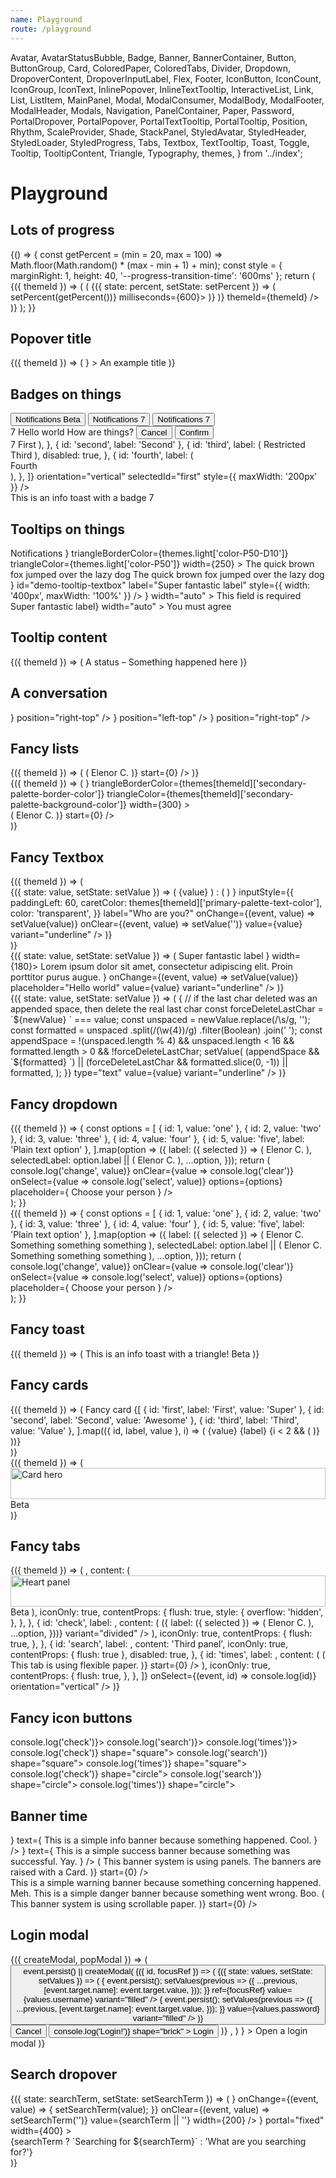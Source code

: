 ```yaml
---
name: Playground
route: /playground
---
```


  Avatar,
  AvatarStatusBubble,
  Badge,
  Banner,
  BannerContainer,
  Button,
  ButtonGroup,
  Card,
  ColoredPaper,
  ColoredTabs,
  Divider,
  Dropdown,
  DropoverContent,
  DropoverInputLabel,
  Flex,
  Footer,
  IconButton,
  IconCount,
  IconGroup,
  IconText,
  InlinePopover,
  InlineTextTooltip,
  InteractiveList,
  Link,
  List,
  ListItem,
  MainPanel,
  Modal,
  ModalConsumer,
  ModalBody,
  ModalFooter,
  ModalHeader,
  Modals,
  Navigation,
  PanelContainer,
  Paper,
  Password,
  PortalDropover,
  PortalPopover,
  PortalTextTooltip,
  PortalTooltip,
  Position,
  Rhythm,
  ScaleProvider,
  Shade,
  StackPanel,
  StyledAvatar,
  StyledHeader,
  StyledLoader,
  StyledProgress,
  Tabs,
  Textbox,
  TextTooltip,
  Toast,
  Toggle,
  Tooltip,
  TooltipContent,
  Triangle,
  Typography,
  themes,
} from '../index';

# Playground

## Lots of progress

<Playground>
  {() => {
    const getPercent = (min = 20, max = 100) => Math.floor(Math.random() * (max - min + 1) + min);
    const style = { marginRight: 1, height: 40, '--progress-transition-time': '600ms' };
    return (
      <ThemeWrapper withThemeId>
        {({ themeId }) => (
          <Flex direction="row" justifyContent="flex-start">
            <ColorLooper
              exclude={['color-P00']}
              render={({ id }) => (
                <StateWrapper key={id}>
                  {({ state: percent, setState: setPercent }) => (
                    <TimeoutWrapper infinite callback={() => setPercent(getPercent())} milliseconds={600}>
                      <StyledProgress
                        floating
                        orientation="vertical"
                        percent={percent}
                        segmentColor={themes[themeId][`color-${id}-L10`]}
                        size="large"
                        style={style}
                      />
                    </TimeoutWrapper>
                  )}
                </StateWrapper>
              )}
              themeId={themeId}
            />
          </Flex>
        )}
      </ThemeWrapper>
    );
  }}
</Playground>

## Popover title

<Playground>
  <ThemeWrapper withThemeId>
    {({ themeId }) => (
      <Rhythm mx={8} my={6}>
        <InlinePopover
          hoverable
          closeDelay={0}
          offset={{ vertical: 10 }}
          position="top-center"
          toggler={<PhorkIcon scale="xlarge" title="" />}
        >
          <Card full raised>
            <Rhythm px={3} py={1}>
              <Paper bordered color="primary">
                <Typography as="div" size="small" variants={['no-wrap']}>
                  An example title
                </Typography>
              </Paper>
            </Rhythm>
          </Card>
        </InlinePopover>
      </Rhythm>
    )}
  </ThemeWrapper>
</Playground>

## Badges on things

<Playground>
  <ThemeWrapper>
    <Rhythm m={2}>
      <Button color="primary">
        <Flex inflexible alignItems="center" direction="row" justifyContent="center" wrap={false}>
          Notifications
          <Rhythm ml={2}>
            <Badge contrast shape="label">
              Beta
            </Badge>
          </Rhythm>
        </Flex>
      </Button>
      <Button color="primary">
        <Flex inflexible alignItems="center" direction="row" justifyContent="center" wrap={false}>
          Notifications
          <Badge color="warning" position="top-right" shape="count">
            7
          </Badge>
        </Flex>
      </Button>
      <Button color="warning" weight="outlined">
        <Flex inflexible alignItems="center" direction="row" justifyContent="center" wrap={false}>
          Notifications
          <Badge color="warning" position="top-right" shape="count">
            7
          </Badge>
        </Flex>
      </Button>
    </Rhythm>
  </ThemeWrapper>
</Playground>

<div style="height: 50px" />

<Playground>
  <ThemeWrapper>
    <div style={{ width: '300px', height: '200px', maxWidth: '100%' }}>
      <Card full hoverable raised style={{ overflow: 'visible' }}>
        <Badge color="primary" position="top-right" shape="count">
          7
        </Badge>
        <Paper flexible color="primary">
          <Rhythm grouped p={6}>
            <Typography as="div" size="3xlarge" variants={['line-height-comfy']} weight="light">
              Hello world
            </Typography>
            <Typography as="div" size="medium" variants={['line-height-comfy']}>
              How are things?
            </Typography>
          </Rhythm>
        </Paper>
        <Paper color="accent" style={{ alignItems: 'flex-end', justifyContent: 'center' }}>
          <Rhythm m={2}>
            <ButtonGroup align="right" spacing="cozy">
              <Button contrast key="cancel" weight="ghost">
                Cancel
              </Button>
              <Button contrast key="confirm" weight="outlined">
                Confirm
              </Button>
            </ButtonGroup>
          </Rhythm>
        </Paper>
      </Card>
    </div>
  </ThemeWrapper>
</Playground>

<div style="height: 50px" />

<Playground>
  <ThemeWrapper>
    <Navigation
      animated
      items={[
        {
          id: 'first',
          label: (
            <Flex inflexible alignItems="center" direction="row" justifyContent="center" wrap={false}>
              <Badge color="warning" position="top-right" shape="count">
                7
              </Badge>
              First
            </Flex>
          ),
        },
        { id: 'second', label: 'Second' },
        {
          id: 'third',
          label: (
            <Flex inflexible alignItems="center" direction="row" justifyContent="center" wrap={false}>
              <Position location="right-center" variant="inside">
                <Rhythm ml={4}>
                  <Badge color="primary" shape="label">
                    Restricted
                  </Badge>
                </Rhythm>
              </Position>
              Third
            </Flex>
          ),
          disabled: true,
        },
        {
          id: 'fourth',
          label: (
            <div style={{ position: 'relative' }}>
              <Position location="right-center" variant="outside">
                <Rhythm ml={3}>
                  <Badge pulsing color="primary" shape="marker" />
                </Rhythm>
              </Position>
              Fourth
            </div>
          ),
        },
      ]}
      orientation="vertical"
      selectedId="first"
      style={{ maxWidth: '200px' }}
    />
  </ThemeWrapper>
</Playground>

<div style="height: 50px" />

<Playground>
  <ThemeWrapper>
    <Toast id="demo-info-toast" level="info" style={{ maxWidth: '100%' }} title="Hello world">
      This is an info toast with a badge
      <Badge color="warning" position="top-right" shape="count">
        7
      </Badge>
    </Toast>
  </ThemeWrapper>
</Playground>

## Tooltips on things

<Playground>
  <ThemeWrapper>
    <PortalTooltip
      hoverable={false}
      position="top-center"
      toggler={
        <Button color="primary" weight="outlined">
          Notifications
        </Button>
      }
      triangleBorderColor={themes.light['color-P50-D10']}
      triangleColor={themes.light['color-P50']}
      width={250}
    >
      <ColoredPaper bordered colorId="P50" container="popover" style={{ borderRadius: '2px' }}>
        <Typography as="div" size="small" variants="line-height-comfy">
          The quick brown fox jumped over the lazy dog The quick brown fox jumped over the lazy dog
        </Typography>
      </ColoredPaper>
    </PortalTooltip>
  </ThemeWrapper>
</Playground>

<div style="height: 50px" />

<Playground>
  <ThemeWrapper>
    <PortalTextTooltip
      hoverable={false}
      position="right-center"
      style={{ maxWidth: '100%' }}
      toggler={
        <Textbox
          clearable
          transitional
          iconBefore={<SearchIcon />}
          id="demo-tooltip-textbox"
          label="Super fantastic label"
          style={{ width: '400px', maxWidth: '100%' }}
        />
      }
      width="auto"
    >
      <Typography variants="no-wrap">This field is required</Typography>
    </PortalTextTooltip>
  </ThemeWrapper>
</Playground>

<div style="height: 50px" />

<Playground>
  <ThemeWrapper>
    <PortalTextTooltip
      withoutTogglerFocusStyle
      position="left-center"
      toggler={<Toggle id="demo-tooltip-toggle">Super fantastic label</Toggle>}
      width="auto"
    >
      <Typography variants="no-wrap">You must agree</Typography>
    </PortalTextTooltip>
  </ThemeWrapper>
</Playground>

## Tooltip content

<Playground>
  <ThemeWrapper withThemeId>
    {({ themeId }) => (
      <Flex alignItems="center" direction="row">
        <Shade color="success" style={{ borderRadius: 4, width: 60, height: 60 }}>
          <Flex full alignItems="center" justifyContent="center">
            <PhorkIcon scale="2xlarge" />
          </Flex>
        </Shade>
        <Rhythm ml={6}>
          <TooltipContent
            position="right-center"
            style={{ width: 300 }}
            triangleBorderColor={themes[themeId]['primary-palette-border-color']}
            triangleColor={themes[themeId]['secondary-palette-background-color']}
            triangleSize={8}
          >
            <Rhythm px={4} py={5}>
              <Paper bordered color="secondary" style={{ borderRadius: 4 }}>
                <Flex alignItems="center" direction="row">
                  <Rhythm mr={2}>
                    <Badge color="success" shape="marker" />
                  </Rhythm>
                  <Flex flexible wrap>
                    <Typography size="medium">
                      <Typography variants="space-after" weight="bold">
                        A status
                      </Typography>
                      &ndash; Something happened here
                    </Typography>
                  </Flex>
                  <Typography volume="quietest">
                    <CheckIcon scale="medium" />
                  </Typography>
                </Flex>
              </Paper>
            </Rhythm>
          </TooltipContent>
        </Rhythm>
      </Flex>
    )}
  </ThemeWrapper>
</Playground>

## A conversation

<Playground>
  <Flex direction="column" style={{ maxWidth: 300 }}>
    <Rhythm grouped my={2}>
      <AvatarStatusBubble
        color="neutral"
        header="Knock knock"
        icon={<Avatar imgSrc="/public/images/avatar.jpg" initials="EC" size="large" />}
        position="right-top"
      />
    </Rhythm>
    <Rhythm grouped my={2}>
      <AvatarStatusBubble
        color="neutral"
        header="Who's there?"
        icon={<Avatar initials="EC" size="large" />}
        position="left-top"
      />
    </Rhythm>
    <Rhythm grouped my={2}>
      <AvatarStatusBubble
        color="neutral"
        header="Land shark 🦈"
        icon={<Avatar imgSrc="/public/images/avatar.jpg" initials="EC" size="large" />}
        position="right-top"
      />
    </Rhythm>
  </Flex>
</Playground>

## Fancy lists

<Playground>
  <ThemeWrapper withThemeId>
    {({ themeId }) => (
      <List as="div" style={{ width: '300px', maxWidth: '100%' }} variant="shadowed">
        <Looper
          end={5}
          render={i => (
            <ListItem
              disabled={i === 4}
              key={i}
              style={{ '--list-item-text-color': themes[themeId]['primary-palette-text-color'] }}
            >
              <Flex alignItems="center" direction="row" justifyContent="flex-start">
                <Avatar
                  imgSrc="/public/images/avatar.jpg"
                  initials="EC"
                  style={{ border: `1px solid ${themes[themeId]['secondary-palette-border-color']}` }}
                />
                <Rhythm mx={4}>
                  <Flex flexible>
                    <Typography weight="bold">Elenor C.</Typography>
                  </Flex>
                </Rhythm>
                <Typography color="accent" variants="line-height-smash">
                  <CheckIcon scale="medium" />
                </Typography>
              </Flex>
            </ListItem>
          )}
          start={0}
        />
      </List>
    )}
  </ThemeWrapper>
</Playground>

<div style="height: 50px" />

<Playground>
  <ThemeWrapper withThemeId style={{ paddingTop: 100, paddingBottom: 100 }}>
    {({ themeId }) => (
      <PortalTooltip
        initialVisible
        permanent
        height={200}
        position="right-center"
        toggler={<Avatar imgSrc="/public/images/avatar.jpg" initials="EC" />}
        triangleBorderColor={themes[themeId]['secondary-palette-border-color']}
        triangleColor={themes[themeId]['secondary-palette-background-color']}
        width={300}
      >
        <div
          className={cx(
            scrollbar['scrollbar--small'],
            scrollbar['scrollbar--primary'],
            scrollbar[`scrollbar--${themeId}`],
          )}
          style={{
            height: '200px',
            width: '300px',
            overflowY: 'auto',
            margin: '1px',
            boxShadow: themes[themeId]['box-shadow-10'],
          }}
        >
          <List as="div" variant="bordered">
            <Looper
              end={5}
              render={i => (
                <ListItem
                  disabled={i === 4}
                  key={i}
                  style={{ '--list-item-text-color': themes[themeId]['primary-palette-text-color'] }}
                >
                  <Flex alignItems="center" direction="row" justifyContent="flex-start">
                    <Avatar
                      imgSrc="/public/images/avatar.jpg"
                      initials="EC"
                      style={{ border: `1px solid ${themes[themeId]['secondary-palette-border-color']}` }}
                    />
                    <Rhythm mx={4}>
                      <Flex flexible>
                        <Typography weight="bold">Elenor C.</Typography>
                      </Flex>
                    </Rhythm>
                    <Typography color="accent" variants="line-height-smash">
                      <CheckIcon scale="medium" />
                    </Typography>
                  </Flex>
                </ListItem>
              )}
              start={0}
            />
          </List>
        </div>
      </PortalTooltip>
    )}
  </ThemeWrapper>
</Playground>

## Fancy Textbox

<Playground>
  <ThemeWrapper withThemeId>
    {({ themeId }) => (
      <div style={{ width: '300px', maxWidth: '100%' }}>
        <StateWrapper>
          {({ state: value, setState: setValue }) => (
            <Textbox
              alwaysShowFormatting
              alwaysUseFormatting
              clearable
              transitional
              formattedValue={
                value ? (
                  <Rhythm px={4}>
                    <Flex flexible alignItems="center" direction="row" justifyContent="flex-start">
                      <Avatar color="primary" initials={value[0].toUpperCase()} size="small" />
                      <Rhythm mx={4}>{value}</Rhythm>
                    </Flex>
                  </Rhythm>
                ) : (
                  <Rhythm px={4}>
                    <Flex flexible alignItems="center" direction="row" justifyContent="flex-start">
                      <Avatar color="neutral" initials=" " size="small" style={{ opacity: 0.2 }} />
                    </Flex>
                  </Rhythm>
                )
              }
              inputStyle={{
                paddingLeft: 60,
                caretColor: themes[themeId]['primary-palette-text-color'],
                color: 'transparent',
              }}
              label="Who are you?"
              onChange={(event, value) => setValue(value)}
              onClear={(event, value) => setValue('')}
              value={value}
              variant="underline"
            />
          )}
        </StateWrapper>
      </div>
    )}
  </ThemeWrapper>
</Playground>

<div style={{ height: '50px' }} />

<Playground>
  <ThemeWrapper>
    <div style={{ width: '300px', maxWidth: '100%' }}>
      <StateWrapper>
        {({ state: value, setState: setValue }) => (
          <Textbox
            label={
              <Flex alignItems="center" direction="row">
                <Rhythm mr={2}>
                  <Typography variants="xsmall-caps">Super fantastic label</Typography>
                </Rhythm>
                <InlineTextTooltip hoverable position="top-center" toggler={<HelpIcon size={10} />} width={180}>
                  Lorem ipsum dolor sit amet, consectetur adipiscing elit. Proin porttitor purus augue.
                </InlineTextTooltip>
              </Flex>
            }
            onChange={(event, value) => setValue(value)}
            placeholder="Hello world"
            value={value}
            variant="underline"
          />
        )}
      </StateWrapper>
    </div>
  </ThemeWrapper>
</Playground>

<div style={{ height: '50px' }} />

<Playground>
  <ThemeWrapper>
    <div style={{ width: '300px', maxWidth: '100%' }}>
      <StateWrapper>
        {({ state: value, setState: setValue }) => (
          <Textbox
            transitional
            inputMode="numeric"
            label="Credit card number"
            maxLength={19}
            onChange={(event, newValue) => {
              // if the last char deleted was an appended space, then delete the real last char
              const forceDeleteLastChar = `${newValue} ` === value;
              const unspaced = newValue.replace(/\s/g, '');
              const formatted = unspaced
                .split(/(\w{4})/g)
                .filter(Boolean)
                .join(' ');
              const appendSpace =
                !(unspaced.length % 4) && unspaced.length < 16 && formatted.length > 0 && !forceDeleteLastChar;
              setValue(
                (appendSpace && `${formatted} `) || (forceDeleteLastChar && formatted.slice(0, -1)) || formatted,
              );
            }}
            type="text"
            value={value}
            variant="underline"
          />
        )}
      </StateWrapper>
    </div>
  </ThemeWrapper>
</Playground>

## Fancy dropdown

<Playground>
  <ThemeWrapper withThemeId>
    {({ themeId }) => {
      const options = [
        { id: 1, value: 'one' },
        { id: 2, value: 'two' },
        { id: 3, value: 'three' },
        { id: 4, value: 'four' },
        { id: 5, value: 'five', label: 'Plain text option' },
      ].map(option => ({
        label: ({ selected }) => (
          <Flex flexible alignItems="center" direction="row" justifyContent="flex-start">
            <Avatar
              imgSrc="/public/images/avatar.jpg"
              initials="EC"
              style={{ border: `1px solid ${themes[themeId]['secondary-palette-border-color']}` }}
            />
            <Rhythm mx={4}>
              <Flex flexible>
                <Typography weight="bold">Elenor C.</Typography>
              </Flex>
            </Rhythm>
            <Typography color={selected ? 'contrast' : 'accent'} variants="line-height-smash">
              <CheckIcon scale="medium" />
            </Typography>
          </Flex>
        ),
        selectedLabel: option.label || (
          <Rhythm px={4}>
            <Flex flexible alignItems="center" direction="row" justifyContent="flex-start">
              <Avatar
                imgSrc="/public/images/avatar.jpg"
                initials="EC"
                style={{ border: `1px solid ${themes[themeId]['secondary-palette-border-color']}` }}
              />
              <Rhythm mx={4}>
                <Flex flexible>
                  <Typography weight="bold">Elenor C.</Typography>
                </Flex>
              </Rhythm>
            </Flex>
          </Rhythm>
        ),
        ...option,
      }));
      return (
        <div style={{ width: '400px', maxWidth: '100%', height: '224px' }}>
          <Dropdown
            transitional
            arrowIconSize={12}
            initialSelected={[options[0]]}
            label="Super awesome dropdown"
            layout="raised"
            listSize="medium"
            listVariant="divided"
            onChange={value => console.log('change', value)}
            onClear={value => console.log('clear')}
            onSelect={value => console.log('select', value)}
            options={options}
            placeholder={
              <Rhythm px={4}>
                <Flex flexible alignItems="center" direction="row" justifyContent="flex-start">
                  <StyledAvatar backgroundColor={themes[themeId]['secondary-palette-quietest-color']} initials=" " />
                  <Rhythm mx={4}>
                    <Flex flexible>Choose your person</Flex>
                  </Rhythm>
                </Flex>
              </Rhythm>
            }
          />
        </div>
      );
    }}
  </ThemeWrapper>
</Playground>

<div style={{ height: '50px' }} />

<Playground>
  <ThemeWrapper withThemeId>
    {({ themeId }) => {
      const options = [
        { id: 1, value: 'one' },
        { id: 2, value: 'two' },
        { id: 3, value: 'three' },
        { id: 4, value: 'four' },
        { id: 5, value: 'five', label: 'Plain text option' },
      ].map(option => ({
        label: ({ selected }) => (
          <Flex flexible alignItems="center" direction="row" justifyContent="flex-start">
            <Avatar
              imgSrc="/public/images/avatar.jpg"
              initials="EC"
              size="xlarge"
              style={{ border: `1px solid ${themes[themeId]['secondary-palette-border-color']}` }}
            />
            <Rhythm ml={4}>
              <Flex flexible direction="column" justifyContent="center">
                <Typography weight="bold">Elenor C.</Typography>
                <Typography size="small" variants={['line-height-comfy']} volume="quiet">
                  Something something something
                </Typography>
              </Flex>
            </Rhythm>
            <Typography color={selected ? 'contrast' : 'accent'} variants="line-height-smash">
              <CheckIcon scale="medium" />
            </Typography>
          </Flex>
        ),
        selectedLabel: option.label || (
          <Rhythm pl={1} pr={4}>
            <Flex flexible alignItems="center" direction="row" justifyContent="flex-start">
              <Avatar
                imgSrc="/public/images/avatar.jpg"
                initials="EC"
                size="xlarge"
                style={{ border: `1px solid ${themes[themeId]['secondary-palette-border-color']}` }}
              />
              <Rhythm ml={4}>
                <Flex flexible direction="column" justifyContent="center">
                  <Typography weight="bold">Elenor C.</Typography>
                  <Typography size="small" variants={['line-height-comfy']} volume="quiet">
                    Something something something
                  </Typography>
                </Flex>
              </Rhythm>
            </Flex>
          </Rhythm>
        ),
        ...option,
      }));
      return (
        <div style={{ width: '300px', maxWidth: '100%', height: '224px' }}>
          <Dropdown
            arrowIconSize={12}
            initialSelected={[options[0]]}
            inputVariant="outline"
            layout="raised"
            listSize="medium"
            listVariant="divided"
            onChange={value => console.log('change', value)}
            onClear={value => console.log('clear')}
            onSelect={value => console.log('select', value)}
            options={options}
            placeholder={
              <Rhythm pl={1} pr={4}>
                <Flex flexible alignItems="center" direction="row" justifyContent="flex-start">
                  <StyledAvatar
                    backgroundColor={themes[themeId]['secondary-palette-quietest-color']}
                    initials=" "
                    size="xlarge"
                  />
                  <Rhythm ml={4}>
                    <Flex flexible>Choose your person</Flex>
                  </Rhythm>
                </Flex>
              </Rhythm>
            }
          />
        </div>
      );
    }}
  </ThemeWrapper>
</Playground>

## Fancy toast

<Playground>
  <ThemeWrapper withThemeId>
    {({ themeId }) => (
      <Toast immediate id="demo-triangle-toast" level="info" title="Hello world">
        This is an info toast with a triangle!
        <Position location="top-right" variant="inside">
          <Triangle
            color={`var(--phork-accent-color, ${themes[themeId]['color-accent']})`}
            position="top-right"
            size={18}
          >
            <Typography
              as="div"
              color="contrast"
              size="2xsmall"
              style={{ position: 'absolute', top: 0, left: 0, transform: 'rotate(45deg) translate(50%, -20%)' }}
              variants={['uppercase', 'letter-spacing-comfy']}
              weight="bold"
            >
              Beta
            </Typography>
          </Triangle>
        </Position>
      </Toast>
    )}
  </ThemeWrapper>
</Playground>

## Fancy cards

<Playground>
  <ThemeWrapper withThemeId>
    {({ themeId }) => (
      <Rhythm grouped m={2} style={{ width: '300px' }}>
        <Card full raised>
          <StyledHeader backgroundColor="#393945" height={50} textColor="#fff">
            <Rhythm px={5}>Fancy card</Rhythm>
          </StyledHeader>
          <Paper color="secondary">
            <Rhythm my={12}>
              <Flex full alignItems="center" direction="row" justifyContent="center">
                <Typography volume="quietest">
                  <MoonIcon size={48} />
                </Typography>
              </Flex>
            </Rhythm>
          </Paper>
          <Divider volume="quieter" />
          <Rhythm px={5} py={4}>
            <Paper color="primary">
              <Flex direction="row" justifyContent="space-between">
                {[
                  { id: 'first', label: 'First', value: 'Super' },
                  { id: 'second', label: 'Second', value: 'Awesome' },
                  { id: 'third', label: 'Third', value: 'Value' },
                ].map(({ id, label, value }, i) => (
                  <React.Fragment key={id}>
                    <Flex flexible direction="column" justifyContent="center">
                      <Typography
                        color="secondary"
                        size="xsmall"
                        variants={['line-height-comfy', 'no-wrap']}
                        weight="bold"
                      >
                        {value}
                      </Typography>
                      <Typography variants={['xsmall-caps']} volume="quiet">
                        {label}
                      </Typography>
                    </Flex>
                    {i < 2 && (
                      <Rhythm mr={4}>
                        <Divider orientation="vertical" style={{ height: '24px' }} volume="quieter" />
                      </Rhythm>
                    )}
                  </React.Fragment>
                ))}
              </Flex>
            </Paper>
          </Rhythm>
          <Footer bordered volume="quiet">
            <Rhythm px={5}>
              <Flex full alignItems="center" direction="row" justifyContent="space-between" style={{ height: '48px' }}>
                <IconCount count={13} icon={CheckIcon} label="Example" />
                <IconCount count={24} icon={TimesIcon} iconSize={10} label="Example" />
                <IconCount count={9} icon={HeartIcon} iconSize={15} label="Example" />
                <IconCount icon={SearchIcon} iconSize={13} label="Example" />
              </Flex>
            </Rhythm>
          </Footer>
        </Card>
      </Rhythm>
    )}
  </ThemeWrapper>
</Playground>

<div style={{ height: '50px' }} />

<Playground>
  <ThemeWrapper withThemeId>
    {({ themeId }) => (
      <Rhythm grouped m={2} style={{ width: '200px', maxWidth: '100%' }}>
        <Card full hoverable magnify raised>
          <div style={{ position: 'relative' }}>
            <img
              alt="Card hero"
              src="/public/images/avatar.jpg"
              style={{
                opacity: 0.3,
                filter: 'blur(3px) grayscale(1)',
                transform: 'scale(1.1)',
              }}
              width="100%"
            />
            <Position location="top-right" variant="inside">
              <Triangle
                color={`var(--phork-accent-color, ${themes[themeId]['color-accent']})`}
                position="top-right"
                size={18}
              >
                <Typography
                  as="div"
                  color="contrast"
                  size="2xsmall"
                  style={{ position: 'absolute', top: 0, left: 0, transform: 'rotate(45deg) translate(50%, -20%)' }}
                  variants={['uppercase', 'letter-spacing-comfy']}
                  weight="bold"
                >
                  Beta
                </Typography>
              </Triangle>
            </Position>
            <StyledLoader color="#fff" position="absolute" size={90} style={{ opacity: 0.9 }} />
          </div>
          <Paper color="primary">
            <Rhythm p={3}>
              <List
                inactive
                rounded
                items={[
                  { id: 'normal0', label: 'Normal' },
                  { id: 'selected', label: 'Selected', selected: true },
                  { id: 'normal1', label: 'Normal' },
                  { id: 'normal2', label: 'Normal' },
                ]}
                variant="unboxed"
              />
            </Rhythm>
          </Paper>
        </Card>
      </Rhythm>
    )}
  </ThemeWrapper>
</Playground>

## Fancy tabs

<Playground>
  <ThemeWrapper withThemeId>
    {({ themeId }) => (
      <ScaleProvider scale="small">
        <Card full hoverable raised style={{ maxWidth: '300px' }}>
          <ColoredTabs
            colorId="P50"
            initialSelected={['check']}
            items={[
              {
                id: 'heart',
                label: <HeartIcon style={{ display: 'block' }} />,
                content: (
                  <React.Fragment>
                    <img
                      alt="Heart panel"
                      src="/public/images/avatar.jpg"
                      style={{
                        opacity: 0.1,
                        filter: 'blur(3px) grayscale(1)',
                        transform: 'scale(1.1)',
                      }}
                      width="100%"
                    />
                    <Position location="bottom-right" style={{ zIndex: 10 }} variant="inside">
                      <Triangle color={themes[themeId]['color-accent']} position="bottom-right" size={18}>
                        <Typography
                          as="div"
                          color="contrast"
                          size="2xsmall"
                          style={{
                            position: 'absolute',
                            left: 0,
                            bottom: 0,
                            transform: 'rotate(-45deg) translate(50%, 30%)',
                          }}
                          variants={['uppercase', 'letter-spacing-comfy']}
                          weight="bold"
                        >
                          Beta
                        </Typography>
                      </Triangle>
                    </Position>
                  </React.Fragment>
                ),
                iconOnly: true,
                contentProps: {
                  flush: true,
                  style: {
                    overflow: 'hidden',
                  },
                },
              },
              {
                id: 'check',
                label: <CheckIcon style={{ display: 'block' }} />,
                content: (
                  <InteractiveList
                    selectOnFocus
                    initialSelected={[4]}
                    items={[{ id: 1 }, { id: 2 }, { id: 3 }, { id: 4 }, { id: 5 }].map(option => ({
                      label: ({ selected }) => (
                        <Flex flexible alignItems="center" direction="row" justifyContent="flex-start">
                          <Avatar
                            imgSrc="/public/images/avatar.jpg"
                            initials="EC"
                            style={{ border: `1px solid ${themes[themeId]['secondary-palette-border-color']}` }}
                          />
                          <Rhythm mx={4}>
                            <Flex flexible>
                              <Typography weight="bold">Elenor C.</Typography>
                            </Flex>
                          </Rhythm>
                          <Typography color={selected ? 'contrast' : 'accent'} variants="line-height-smash">
                            <CheckIcon scale="medium" />
                          </Typography>
                        </Flex>
                      ),
                      ...option,
                    }))}
                    variant="divided"
                  />
                ),
                iconOnly: true,
                contentProps: {
                  flush: true,
                },
              },
              {
                id: 'search',
                label: <SearchIcon style={{ display: 'block' }} />,
                content: 'Third panel',
                iconOnly: true,
                contentProps: { flush: true },
                disabled: true,
              },
              {
                id: 'times',
                label: <TimesIcon style={{ display: 'block' }} />,
                content: (
                  <Rhythm px={5} py={2}>
                    <Paper flexible color="secondary">
                      <Looper
                        end={10}
                        render={i => (
                          <Rhythm key={i} my={1}>
                            This tab is using flexible paper.
                          </Rhythm>
                        )}
                        start={0}
                      />
                    </Paper>
                  </Rhythm>
                ),
                iconOnly: true,
                contentProps: {
                  flush: true,
                },
              },
            ]}
            onSelect={(event, id) => console.log(id)}
            orientation="vertical"
          />
        </Card>
      </ScaleProvider>
    )}
  </ThemeWrapper>
</Playground>

## Fancy icon buttons

<Playground>
  <ThemeWrapper>
    <Flex>
      <IconGroup scale="medium">
        <Rhythm m={2}>
          <IconButton color="primary" onClick={() => console.log('check')}>
            <CheckIcon />
          </IconButton>
          <IconButton color="primary" onClick={() => console.log('search')}>
            <SearchIcon />
            <Badge color="warning" position="top-right" shape="point" />
          </IconButton>
          <IconButton color="primary" onClick={() => console.log('times')}>
            <TimesIcon />
          </IconButton>
        </Rhythm>
      </IconGroup>
      <IconGroup scale="medium">
        <Rhythm m={1}>
          <IconButton color="primary" onClick={() => console.log('check')} shape="square">
            <CheckIcon />
          </IconButton>
          <IconButton color="primary" onClick={() => console.log('search')} shape="square">
            <SearchIcon />
            <Badge outlined color="warning" position="top-right" shape="marker" />
          </IconButton>
          <IconButton color="primary" onClick={() => console.log('times')} shape="square">
            <TimesIcon />
          </IconButton>
        </Rhythm>
      </IconGroup>
      <IconGroup scale="medium">
        <Rhythm m={1}>
          <IconButton color="primary" onClick={() => console.log('check')} shape="circle">
            <CheckIcon />
          </IconButton>
          <IconButton color="primary" onClick={() => console.log('search')} shape="circle">
            <SearchIcon />
            <Badge color="warning" position="top-right" shape="point" />
          </IconButton>
          <IconButton color="primary" onClick={() => console.log('times')} shape="circle">
            <TimesIcon />
          </IconButton>
        </Rhythm>
      </IconGroup>
    </Flex>
  </ThemeWrapper>
</Playground>

## Banner time

<Playground>
  <ThemeWrapper style={{ display: 'flex', margin: '-40px', height: 280, maxHeight: 300, overflow: 'hidden' }}>
    <PanelContainer full orientation="horizontal" style={{ borderRadius: 4 }}>
      <StackPanel open position="top">
        <Card raised squared>
          <BannerContainer>
            <Banner immediate level="info">
              <IconText
                icon={<CheckIcon size={18} />}
                text={
                  <Rhythm ml={3} wrapper="span">
                    This is a simple info banner because something happened. Cool.
                  </Rhythm>
                }
              />
            </Banner>
            <Banner immediate level="success">
              <IconText
                icon={<CheckIcon size={18} />}
                text={
                  <Rhythm ml={3} wrapper="span">
                    This is a simple success banner because something was successful. Yay.
                  </Rhythm>
                }
              />
            </Banner>
          </BannerContainer>
        </Card>
      </StackPanel>
      <MainPanel>
        <Paper flexible scrollable color="primary" container="panel">
          <Looper
            end={10}
            render={i => (
              <Typography fullWidth key={i} size="large" variants={['line-height-comfy']}>
                This banner system is using panels. The banners are raised with a Card.
              </Typography>
            )}
            start={0}
          />
        </Paper>
      </MainPanel>
    </PanelContainer>
  </ThemeWrapper>
</Playground>

<div style="height: 50px" />

<Playground>
  <ThemeWrapper
    style={{
      display: 'flex',
      flexDirection: 'column',
      margin: '-40px',
      height: 280,
      maxHeight: 300,
    }}
  >
    <BannerContainer style={{ borderTopLeftRadius: 4, borderTopRightRadius: 4 }}>
      <Banner immediate level="warning" style={{ height: 50 }}>
        This is a simple warning banner because something concerning happened. Meh.
      </Banner>
      <Banner immediate level="danger" style={{ height: 50 }}>
        This is a simple danger banner because something went wrong. Boo.
      </Banner>
    </BannerContainer>
    <Paper
      flexible
      scrollable
      color="primary"
      container="panel"
      style={{ borderBottomLeftRadius: 4, borderBottomRightRadius: 4 }}
    >
      <Looper
        end={10}
        render={i => (
          <Typography fullWidth key={i} size="large" variants={['line-height-comfy']}>
            This banner system is using scrollable paper.
          </Typography>
        )}
        start={0}
      />
    </Paper>
  </ThemeWrapper>
</Playground>

## Login modal

<Playground>
  <ThemeWrapper>
    <Modals>
      <ModalConsumer>
        {({ createModal, popModal }) => (
          <Rhythm m={2}>
            <Button
              color="primary"
              onClick={event =>
                event.persist() ||
                createModal(
                  <Modal focusable id="demo-login-modal" onClose={console.log('closed modal')} size="medium">
                    {({ id, focusRef }) => (
                      <React.Fragment>
                        <ModalHeader modalId={id} title="Login" />
                        <ModalBody scrollable>
                          <Rhythm grouped py={4}>
                            <StateWrapper initialState={{}}>
                              {({ state: values, setState: setValues }) => (
                                <React.Fragment>
                                  <Rhythm mb={2}>
                                    <Textbox
                                      transitional
                                      id="login-username"
                                      label="Username"
                                      name="username"
                                      onChange={event => {
                                        event.persist();
                                        setValues(previous => ({
                                          ...previous,
                                          [event.target.name]: event.target.value,
                                        }));
                                      }}
                                      ref={focusRef}
                                      value={values.username}
                                      variant="filled"
                                    />
                                  </Rhythm>
                                  <Rhythm mb={6} mt={6}>
                                    <Password
                                      transitional
                                      id="login-password"
                                      label="Password"
                                      name="password"
                                      onChange={event => {
                                        event.persist();
                                        setValues(previous => ({
                                          ...previous,
                                          [event.target.name]: event.target.value,
                                        }));
                                      }}
                                      value={values.password}
                                      variant="filled"
                                    />
                                  </Rhythm>
                                </React.Fragment>
                              )}
                            </StateWrapper>
                          </Rhythm>
                        </ModalBody>
                        <ModalFooter bordered>
                          <Flex justifyContent="flex-end">
                            <ButtonGroup spacing="cozy">
                              <Button color="neutral" key="cancel" onClick={popModal} shape="brick" weight="ghost">
                                Cancel
                              </Button>
                              <Button
                                color="primary"
                                key="login"
                                key="submit"
                                onClick={() => console.log('Login!')}
                                shape="brick"
                              >
                                Login
                              </Button>
                            </ButtonGroup>
                          </Flex>
                        </ModalFooter>
                      </React.Fragment>
                    )}
                  </Modal>,
                )
              }
            >
              Open a login modal
            </Button>
          </Rhythm>
        )}
      </ModalConsumer>
    </Modals>
  </ThemeWrapper>
</Playground>

## Search dropover

<Playground>
  <ThemeWrapper>
    <StateWrapper>
      {({ state: searchTerm, setState: setSearchTerm }) => (
        <Rhythm grouped mb={12} p={4}>
          <PortalDropover
            passiveLabel
            label={
              <DropoverInputLabel>
                <Textbox
                  clearable
                  aria-label="Search"
                  iconBefore={<SearchIcon size={14} />}
                  onChange={(event, value) => {
                    setSearchTerm(value);
                  }}
                  onClear={(event, value) => setSearchTerm('')}
                  value={searchTerm || ''}
                  width={200}
                />
              </DropoverInputLabel>
            }
            portal="fixed"
            width={400}
          >
            <DropoverContent>
              <Rhythm py={5}>
                <div>{searchTerm ? `Searching for ${searchTerm}` : 'What are you searching for?'}</div>
              </Rhythm>
            </DropoverContent>
          </PortalDropover>
        </Rhythm>
      )}
    </StateWrapper>
  </ThemeWrapper>
</Playground>

